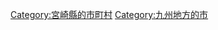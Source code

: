 {{Commonscat|Ebino, Miyazaki}}
{{Catmore}}

{{DEFAULTSORT:Ebino-shi}}
[[Category:宮崎縣的市町村|Category:宮崎縣的市町村]]
[[Category:九州地方的市|Category:九州地方的市]]